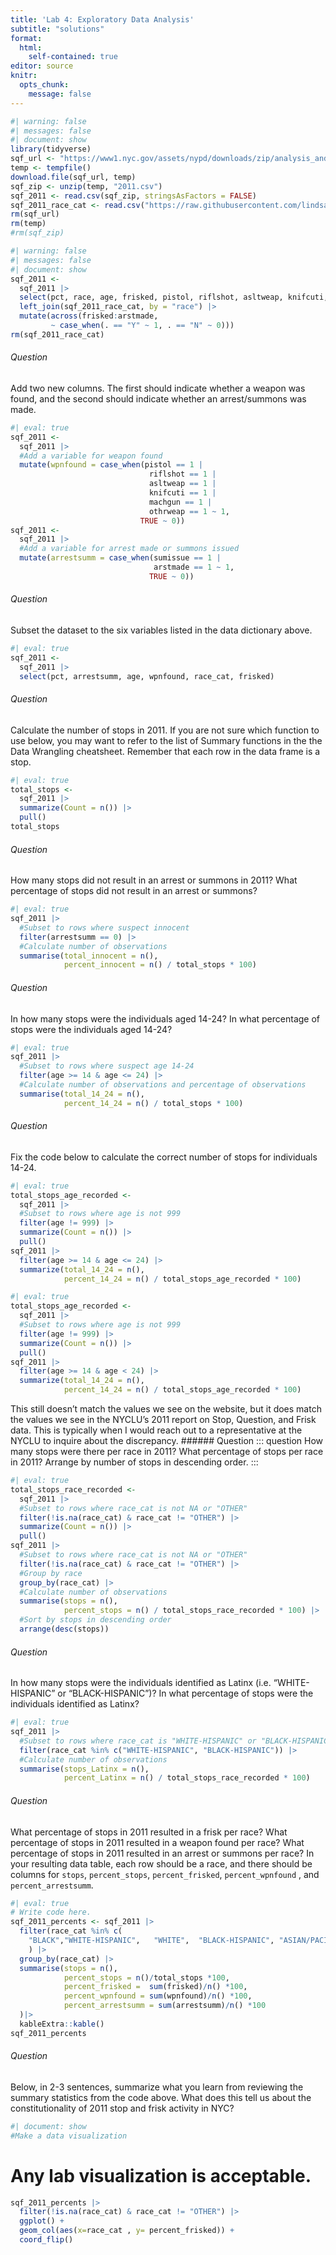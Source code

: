 ```yaml
---
title: 'Lab 4: Exploratory Data Analysis'
subtitle: "solutions"
format:
  html:
    self-contained: true
editor: source
knitr:
  opts_chunk:
    message: false
---
```


```r
#| warning: false 
#| messages: false
#| document: show
library(tidyverse)
sqf_url <- "https://www1.nyc.gov/assets/nypd/downloads/zip/analysis_and_planning/stop-question-frisk/sqf-2011-csv.zip"
temp <- tempfile()
download.file(sqf_url, temp)
sqf_zip <- unzip(temp, "2011.csv")
sqf_2011 <- read.csv(sqf_zip, stringsAsFactors = FALSE) 
sqf_2011_race_cat <- read.csv("https://raw.githubusercontent.com/lindsaypoirier/STS-101/master/Data/SQF/sqf_race_categories.csv", stringsAsFactors = FALSE) 
rm(sqf_url)
rm(temp)
#rm(sqf_zip)
```

```r
#| warning: false
#| messages: false
#| document: show
sqf_2011 <- 
  sqf_2011 |> 
  select(pct, race, age, frisked, pistol, riflshot, asltweap, knifcuti, machgun, othrweap, sumissue, arstmade) |>
  left_join(sqf_2011_race_cat, by = "race") |>
  mutate(across(frisked:arstmade, 
         ~ case_when(. == "Y" ~ 1, . == "N" ~ 0)))
rm(sqf_2011_race_cat)
```
###### Question
::: question
Add two new columns. The first should indicate whether a weapon was found, and the second should indicate whether an arrest/summons was made.
:::
```r
#| eval: true
sqf_2011 <- 
  sqf_2011 |>
  #Add a variable for weapon found
  mutate(wpnfound = case_when(pistol == 1 |
                               riflshot == 1 | 
                               asltweap == 1 |
                               knifcuti == 1 | 
                               machgun == 1 | 
                               othrweap == 1 ~ 1,
                             TRUE ~ 0))
sqf_2011 <- 
  sqf_2011 |>
  #Add a variable for arrest made or summons issued
  mutate(arrestsumm = case_when(sumissue == 1 | 
                                arstmade == 1 ~ 1,
                               TRUE ~ 0))
```
###### Question
::: question
Subset the dataset to the six variables listed in the data dictionary above.
:::
```r
#| eval: true
sqf_2011 <-
  sqf_2011 |>
  select(pct, arrestsumm, age, wpnfound, race_cat, frisked)
```
###### Question
::: question
Calculate the number of stops in 2011. If you are not sure which function to use below, you may want to refer to the list of Summary functions in the the Data Wrangling cheatsheet. Remember that each row in the data frame is a stop.
:::
```r
#| eval: true
total_stops <-
  sqf_2011 |>
  summarize(Count = n()) |>
  pull()
total_stops
```
###### Question
::: question
How many stops did not result in an arrest or summons in 2011? What percentage of stops did not result in an arrest or summons?
:::
```r
#| eval: true
sqf_2011 |>
  #Subset to rows where suspect innocent
  filter(arrestsumm == 0) |> 
  #Calculate number of observations
  summarise(total_innocent = n(), 
            percent_innocent = n() / total_stops * 100)
```
###### Question
::: question
In how many stops were the individuals aged 14-24? In what percentage of stops were the individuals aged 14-24?
:::
```r
#| eval: true
sqf_2011 |>
  #Subset to rows where suspect age 14-24
  filter(age >= 14 & age <= 24) |> 
  #Calculate number of observations and percentage of observations
  summarise(total_14_24 = n(), 
            percent_14_24 = n() / total_stops * 100)
```
###### Question
::: question
Fix the code below to calculate the correct number of stops for individuals 14-24. 
:::
```r
#| eval: true
total_stops_age_recorded <-
  sqf_2011 |>
  #Subset to rows where age is not 999
  filter(age != 999) |> 
  summarize(Count = n()) |>
  pull()
sqf_2011 |>
  filter(age >= 14 & age <= 24) |>
  summarize(total_14_24 = n(), 
            percent_14_24 = n() / total_stops_age_recorded * 100)
```
```r
#| eval: true
total_stops_age_recorded <-
  sqf_2011 |>
  #Subset to rows where age is not 999
  filter(age != 999) |> 
  summarize(Count = n()) |>
  pull()
sqf_2011 |>
  filter(age >= 14 & age < 24) |>
  summarize(total_14_24 = n(), 
            percent_14_24 = n() / total_stops_age_recorded * 100)
```
This still doesn't match the values we see on the website, but it does match the values we see in the NYCLU's 2011 report on Stop, Question, and Frisk data. This is typically when I would reach out to a representative at the NYCLU to inquire about the discrepancy.
###### Question
::: question
How many stops were there per race in 2011? What percentage of stops per race in 2011? Arrange by number of stops in descending order.
:::
```r
#| eval: true
total_stops_race_recorded <-
  sqf_2011 |>
  #Subset to rows where race_cat is not NA or "OTHER"
  filter(!is.na(race_cat) & race_cat != "OTHER") |> 
  summarize(Count = n()) |>
  pull()
sqf_2011 |>
  #Subset to rows where race_cat is not NA or "OTHER"
  filter(!is.na(race_cat) & race_cat != "OTHER") |> 
  #Group by race
  group_by(race_cat) |> 
  #Calculate number of observations
  summarise(stops = n(), 
            percent_stops = n() / total_stops_race_recorded * 100) |>
  #Sort by stops in descending order
  arrange(desc(stops)) 
```
###### Question
::: question
In how many stops were the individuals identified as Latinx (i.e. "WHITE-HISPANIC" or "BLACK-HISPANIC")? In what percentage of stops were the individuals identified as Latinx?
:::
```r
#| eval: true
sqf_2011 |>
  #Subset to rows where race_cat is "WHITE-HISPANIC" or "BLACK-HISPANIC"
  filter(race_cat %in% c("WHITE-HISPANIC", "BLACK-HISPANIC")) |> 
  #Calculate number of observations
  summarise(stops_Latinx = n(), 
            percent_Latinx = n() / total_stops_race_recorded * 100)
```
###### Question
::: question
What percentage of stops in 2011 resulted in a frisk per race? What percentage of stops in 2011 resulted in a weapon found per race? What percentage of stops in 2011 resulted in an arrest or summons per race? In your resulting data table, each row should be a race, and there should be columns for `stops`, `percent_stops`, `percent_frisked`, `percent_wpnfound` , and `percent_arrestsumm`.
:::
```r
#| eval: true
# Write code here. 
sqf_2011_percents <- sqf_2011 |>
  filter(race_cat %in% c(
    "BLACK","WHITE-HISPANIC",   "WHITE",  "BLACK-HISPANIC", "ASIAN/PACIFIC ISLANDER", "AMERICAN INDIAN/ALASKAN NATIVE")
    ) |> 
  group_by(race_cat) |>
  summarise(stops = n(), 
            percent_stops = n()/total_stops *100,
            percent_frisked =  sum(frisked)/n() *100,
            percent_wpnfound = sum(wpnfound)/n() *100,
            percent_arrestsumm = sum(arrestsumm)/n() *100
  )|>
  kableExtra::kable()
sqf_2011_percents
```
###### Question
::: question
Below, in 2-3 sentences, summarize what you learn from reviewing the summary statistics from the code above. What does this tell us about the constitutionality of 2011 stop and frisk activity in NYC?
:::
```r
#| document: show
#Make a data visualization
```
# Any lab visualization is acceptable. 
```r
sqf_2011_percents |>
  filter(!is.na(race_cat) & race_cat != "OTHER") |> 
  ggplot() +
  geom_col(aes(x=race_cat , y= percent_frisked)) +
  coord_flip()
```
